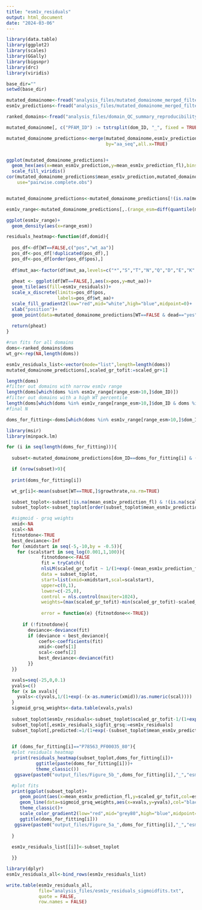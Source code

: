 ```yaml
---
title: "esm1v_residuals"
output: html_document
date: "2024-03-06"
---
```


```r

library(data.table)
library(ggplot2)
library(scales)
library(GGally)
library(bigsnpr)
library(drc)
library(viridis)

base_dir=""
setwd(base_dir)

mutated_domainome<-fread("analysis_files/mutated_domainome_merged_filtered.txt")
esm1v_predictions<-fread("analysis_files/mutated_domainome_merged_filtered_all_VEPs.txt")[,c("aa_seq","mean_esm1v_prediction_fl","mean_esm1v_prediction")]

ranked_domains<-fread("analysis_files/domain_QC_summary_reproducibility_ranked.txt")

mutated_domainome[, c("PFAM_ID") := tstrsplit(dom_ID, "_", fixed = TRUE)[2]]

mutated_domainome_predictions<-merge(mutated_domainome,esm1v_predictions,
                                     by="aa_seq",all.x=TRUE)


ggplot(mutated_domainome_predictions)+
  geom_hex(aes(x=mean_esm1v_prediction,y=mean_esm1v_prediction_fl),bins=100)+
  scale_fill_viridis()
cor(mutated_domainome_predictions$mean_esm1v_prediction,mutated_domainome_predictions$mean_esm1v_prediction_fl,
    use="pairwise.complete.obs")


mutated_domainome_predictions<-mutated_domainome_predictions[!(is.na(mean_esm1v_prediction_fl) & WT==FALSE),]

esm1v_range<-mutated_domainome_predictions[,.(range_esm=diff(quantile(mean_esm1v_prediction_fl,probs=c(0.025,0.975),na.rm=TRUE))),by="dom_ID"]

ggplot(esm1v_range)+
  geom_density(aes(x=range_esm))

```

```r


residuals_heatmap<-function(df,domid){
  
  pos_df<-df[WT==FALSE,c("pos","wt_aa")]
  pos_df<-pos_df[!duplicated(pos_df),]
  pos_df<-pos_df[order(pos_df$pos),]
  
  df$mut_aa<-factor(df$mut_aa,levels=c("*","S","T","N","Q","D","E","K","R","H","G","P","C","M","A","L","I","V","F","Y","W"))
  
  pheat <- ggplot(df[WT==FALSE,],aes(x=pos,y=mut_aa))+
  geom_tile(aes(fill=esm1v_residuals))+
  scale_x_discrete(limits=pos_df$pos,
                   labels=pos_df$wt_aa)+
  scale_fill_gradient2(low="red",mid="white",high="blue",midpoint=0)+
  xlab("position")+
  geom_point(data=mutated_domainome_predictions[WT==FALSE & dead=="yes" & dom_ID_lib==domid,],aes(x=pos,y=mut_aa),col="black")
  
  return(pheat)
}

```


```r


#run fits for all domains
doms<-ranked_domains$doms
wt_gr<-rep(NA,length(doms))

esm1v_residuals_list<-vector(mode="list",length=length(doms))
mutated_domainome_predictions[,scaled_gr_tofit:=scaled_gr+1]

length(doms)
#filter out domains with narrow esm1v range
length(doms[which(doms %in% esm1v_range[range_esm>10,]$dom_ID)])
#filter out domains with a high WT percentile
length(doms[which(doms %in% esm1v_range[range_esm>10,]$dom_ID & doms %in% ranked_domains[wt_gr_percentile<0.3,]$dom_ID)])
#final N

doms_for_fitting<-doms[which(doms %in% esm1v_range[range_esm>10,]$dom_ID & doms %in% ranked_domains[wt_gr_percentile<0.3,]$dom_ID)]

library(msir)
library(minpack.lm)

for (i in seq(length(doms_for_fitting))){
  
  subset<-mutated_domainome_predictions[dom_ID==doms_for_fitting[i] & (mean_count>9) & STOP==FALSE & PFAM_ID!="rockdoms",]

  if (nrow(subset)>9){
  
  print(doms_for_fitting[i])

  wt_gr[i]<-mean(subset[WT==TRUE,]$growthrate,na.rm=TRUE)

  subset_toplot<-subset[!is.na(mean_esm1v_prediction_fl) & !(is.na(scaled_gr_tofit)),]
  subset_toplot<-subset_toplot[order(subset_toplot$mean_esm1v_prediction_fl),]

  #sigmoid - grsq weights
  xmid<-NA
  scal<-NA
  fitnotdone<-TRUE
  best_deviance<-Inf
  for (xmidstart in seq(-5,-10,by = -0.5)){
    for (scalstart in seq_log(0.001,1,100)){
             fitnotdone<<-FALSE
             fit = tryCatch({
             nlsLM(scaled_gr_tofit ~ 1/(1+exp(-(mean_esm1v_prediction_fl-xmid)/scal)),
             data = subset_toplot,
             start=list(xmid=xmidstart,scal=scalstart),
             upper=c(0,1),
             lower=c(-25,0),
             control = nls.control(maxiter=1024),
             weights=(max(scaled_gr_tofit)-min(scaled_gr_tofit)-scaled_gr_tofit)**2)},
 
             error = function(e) {fitnotdone<<-TRUE})
             
      if (!fitnotdone){
        deviance<-deviance(fit)
        if (deviance < best_deviance){
            coefs<-coefficients(fit)
            xmid<-coefs[1]
            scal<-coefs[2]
            best_deviance<-deviance(fit)
        }}
  }}

  xvals=seq(-25,0,0.1)
  yvals=c()
  for (x in xvals){
    yvals<-c(yvals,1/(1+exp(-(x-as.numeric(xmid))/as.numeric(scal))))
  }
  sigmoid_grsq_weights<-data.table(xvals,yvals)
  
  subset_toplot$esm1v_residuals<-subset_toplot$scaled_gr_tofit-1/(1+exp(-(subset_toplot$mean_esm1v_prediction_fl-xmid)/scal))
  subset_toplot[,esm1v_residuals_sigfit_grsq:=esm1v_residuals]
  subset_toplot[,predicted:=1/(1+exp(-(subset_toplot$mean_esm1v_prediction_fl-xmid)/scal))]

  
  if (doms_for_fitting[i]=="P78563_PF00035_80"){
  #plot residuals heatmap
   print(residuals_heatmap(subset_toplot,doms_for_fitting[i])+
           ggtitle(paste(doms_for_fitting[i]))+
           theme_classic())
   ggsave(paste0("output_files/Figure_5b_",doms_for_fitting[i],"_","esm1vres_heatmap.pdf",collapse=""))

  #plot fits
  print(ggplot(subset_toplot)+
     geom_point(aes(x=mean_esm1v_prediction_fl,y=scaled_gr_tofit,col=esm1v_residuals_sigfit_grsq))+
     geom_line(data=sigmoid_grsq_weights,aes(x=xvals,y=yvals),col="black",size=1.5)+
     theme_classic()+
     scale_color_gradient2(low="red",mid="grey80",high="blue",midpoint=0)+
     ggtitle(doms_for_fitting[i]))
   ggsave(paste0("output_files/Figure_5a_",doms_for_fitting[i],"_","esm1vres.pdf",collapse=""))
   
  }
  
  esm1v_residuals_list[[i]]<-subset_toplot

  }}

```

```r

library(dplyr)
esm1v_residuals_all<-bind_rows(esm1v_residuals_list)

write.table(esm1v_residuals_all,
            file="analysis_files/esm1v_residuals_sigmoidfits.txt",
            quote = FALSE,
            row.names = FALSE)


```

















